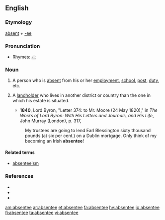 ==English==

===Etymology===
[[absent]] + [[-ee]]

===Pronunciation===
*Rhymes: [[Rhymes:English:-iː|-iː]]

===Noun===
{{en-noun}}

# A person who is [[absent]] from his or her [[employment]], [[school]], [[post]], [[duty]], etc.
# {{context|especially|UK|historical}} A [[landholder]] who lives in another district or country than the one in which his estate is situated.
#*'''1840''', Lord Byron, "Letter 374: to Mr. Moore (24 May 1820)," in ''The Works of Lord Byron: With His Letters and Journals, and His Life'', John Murray (London), p. 317,
#:My trustees are going to lend Earl Blessington sixty thousand pounds (at six per cent.) on a Dublin mortgage.  Only think of my becoming an Irish '''absentee'''!

====Related terms====
*[[absenteeism]]

===References===
*{{R:Webster 1828|absentee}}
*{{R:Webster 1913|absentee}}
*{{R:Dictionary.com|absentee}}

[[am:absentee]]
[[ar:absentee]]
[[et:absentee]]
[[fa:absentee]]
[[hy:absentee]]
[[io:absentee]]
[[fi:absentee]]
[[ta:absentee]]
[[vi:absentee]]